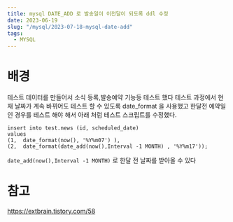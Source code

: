 ```yaml
---
title: mysql DATE_ADD 로 발송일이 이전달이 되도록 ddl 수정
date: 2023-06-19
slug: "/mysql/2023-07-18-mysql-date-add"
tags:
  - MYSQL
---
```


# 배경
테스트 데이터를 만들어서 소식 등록,발송예약 기능등 테스트 했다
테스트 과정에서 현재 날짜가 계속 바뀌어도 테스트 할 수 있도록
date_format 을 사용했고
한달전 예약일인 경우를 테스트 해야 해서 아래 처럼 테스트 스크립트를 수정했다.

```
insert into test.news (id, scheduled_date)
values
(1,  date_format(now(), '%Y%m07') ),
(2,  date_format(date_add(now(),Interval -1 MONTH) , '%Y%m17'));
```

`date_add(now(),Interval -1 MONTH)` 로 한달 전 날짜를 받아올 수 있다

# 참고
https://extbrain.tistory.com/58